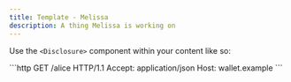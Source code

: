 ```yaml
---
title: Template - Melissa
description: A thing Melissa is working on
---
```



Use the `<Disclosure>` component within your content like so:

<Disclosure toggleText='Show code snippets' client:load>
  ```http GET /alice HTTP/1.1 Accept: application/json Host: wallet.example ```
</Disclosure>

